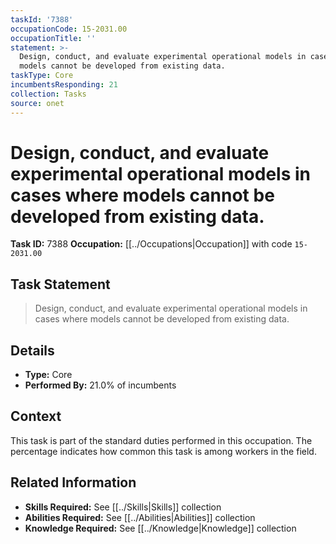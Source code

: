 ```yaml
---
taskId: '7388'
occupationCode: 15-2031.00
occupationTitle: ''
statement: >-
  Design, conduct, and evaluate experimental operational models in cases where
  models cannot be developed from existing data.
taskType: Core
incumbentsResponding: 21
collection: Tasks
source: onet
---
```

# Design, conduct, and evaluate experimental operational models in cases where models cannot be developed from existing data.

**Task ID:** 7388
**Occupation:** [[../Occupations|Occupation]] with code `15-2031.00`

## Task Statement

> Design, conduct, and evaluate experimental operational models in cases where models cannot be developed from existing data.

## Details

- **Type:** Core
- **Performed By:** 21.0% of incumbents

## Context

This task is part of the standard duties performed in this occupation. The percentage indicates how common this task is among workers in the field.

## Related Information

- **Skills Required:** See [[../Skills|Skills]] collection
- **Abilities Required:** See [[../Abilities|Abilities]] collection
- **Knowledge Required:** See [[../Knowledge|Knowledge]] collection
